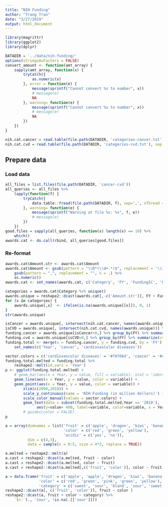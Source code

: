 ```yaml
---
title: "NIH Funding"
author: "Trang Tran"
date: "3/27/2019"
output: html_document
---
```


```r
library(magrittr)
library(ggplot2)
library(dplyr)

DATADIR = '../data/nih-funding/'
options(stringsAsFactors = FALSE)
convert_amount <- function(amt_array) {
    sapply(amt_array, function(x) {
        tryCatch({
            as.numeric(x)
        }, error = function(e) {
            message(sprintf("Cannot convert %s to number", x))
            # message(e)
            NA
        }, warning= function(e) {
            message(sprintf("Cannot convert %s to number", x))
            # message(e)
            NA
        }) 
    })
}

nih.cat.cancer = read.table(file.path(DATADIR, 'categories-cancer.txt'), sep = '\t')[[1]]
nih.cat.cvd = read.table(file.path(DATADIR, 'categories-cvd.txt'), sep = '\t')[[1]]
```

## Prepare data

### Load data

```r
all_files = list.files(file.path(DATADIR, 'cancer-cvd'))
all_queries <- all_files %>%
    lapply(function(f) {
        tryCatch({
            data.table::fread(file.path(DATADIR, f), sep=',', nThread = 2)
        }, warning= function(e) {
            message(sprintf("Warning at file %s: %s", f, e))
            # message(e)
        })
    }) 
good.files = sapply(all_queries, function(x) length(x) == 10) %>%
    which()
awards.cat <- do.call(rbind, all_queries[good.files])
```

### Re-format

```r
awards.cat$Amount.str <- awards.cat$Amount
awards.cat$Amount <- gsub(pattern = "\\D*(\\d+.*)$", replacement = '\\1', x = awards.cat$Amount.str) %>%
    gsub(pattern = ",", replacement = "", x = .) %>%
    as.numeric()
awards.cat <- set_names(awards.cat, c('Category', 'FY', 'FundingIC', 'ProjectNumber', 'SubProjectNumber', 'ProjectTitle', 'PIName', 'OrgName', 'StateCountry', 'Amount', 'Amount.str'))
```

```r
categories = awards.cat$Category %>% unique()
awards.unique = reshape2::dcast(awards.cat[,-c('Amount.str')], FY + FundingIC + ProjectNumber + SubProjectNumber + ProjectTitle + PIName + Amount ~ Category, value.var = 'Category')
for (x in categories) {
    awards.unique[,x]  <- ifelse(is.na(awards.unique[[x]]), 0, 1)
}
str(awards.unique)   
```

```r
isCancer = awards.unique[, intersect(nih.cat.cancer, names(awards.unique))] %>% apply(MARGIN = 1, FUN = sum)
isCVD = awards.unique[, intersect(nih.cat.cvd, names(awards.unique))] %>% apply(MARGIN = 1, FUN = sum)
funding.cancer = awards.unique[isCancer>0,] %>% group_by(FY) %>% summarize(cancer = sum(Amount))
funding.cvd = awards.unique[isCVD>0,] %>% group_by(FY) %>% summarize(cvd = sum(Amount))
funding.total <- merge(x = funding.cancer, y = funding.cvd, by = 'FY') %>%
    set_names(c('Year', 'cancer', 'cardiovascular diseases'))
```

```r
sector.colors = c('cardiovascular diseases' = '#f8766d', 'cancer' = '#c77cff')
funding.total.melted = funding.total %>%
    reshape2::melt(id.vars = 'Year')
p <- ggplot(funding.total.melted) +
    # geom_bar(aes(x = Year, y = value, fill = variable), stat = 'identity', position = 'identity', alpha = 0.3) +
    geom_line(aes(x = Year, y = value, color = variable)) +
    geom_point(aes(x = Year, y = value, color = variable)) +
        xlim(c(2000,2018)) +
        scale_y_continuous(name = 'NIH Funding (in million dollars)') +
        scale_color_manual(values = sector.colors) +
        geom_text(data = subset(funding.total.melted,Year == '2018'),
              aes(y=value+ 400, label=variable, color=variable, x = Year ),hjust =1)  
        # guides(color = FALSE)
p
```

```r
a = array(dimnames = list('fruit' = c('apple', 'dragon', 'kiwi', 'banana'),
                          'color' = c('red', 'green', 'yellow'),
                          'acidic' = c('yes', 'no')),
          dim = c(4,3),
          data = sample(x = 0:5, size = 4*3, replace = TRUE))

a.melted = reshape2::melt(a)
a.cast = reshape2::dcast(a.melted, fruit ~ color)
a.cast = reshape2::dcast(a.melted, color ~ fruit)
a.cast = reshape2::dcast(a.melted[,c('fruit', 'color')], color ~ fruit, fill = 0)

a = data.frame('fruit' = c('apple', 'apple', 'dragon', 'kiwi', 'banana'),
               'color' = c('red', 'green', 'pink', 'green', 'yellow'),
               'category' = c('sweet', 'sour', 'bland', 'sour', 'sweet'))
reshape2::dcast(a[, c('fruit', 'color')], fruit ~ color )
reshape2::dcast(a, fruit + color ~ category) %>%
    `$<-`(., 'sour', !is.na(.[['sour']]))
```

